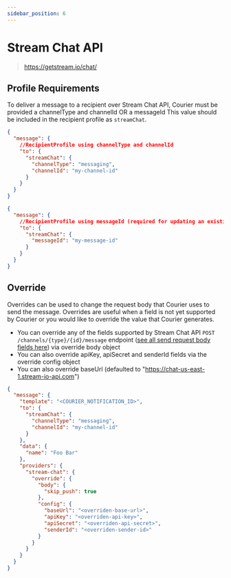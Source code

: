 ```yaml
---
sidebar_position: 6
---
```


# Stream Chat API

> https://getstream.io/chat/

## Profile Requirements

To deliver a message to a recipient over Stream Chat API, Courier must be provided a channelType and channelId OR a messageId
This value should be included in the recipient profile as `streamChat`.

```json title=JSON
{
  "message": {
    //RecipientProfile using channelType and channelId
    "to": {
      "streamChat": {
        "channelType": "messaging",
        "channelId": "my-channel-id"
      }
    }
  }
}
```

```json title=JSON
{
  "message": {
    //RecipientProfile using messageId (required for updating an existing message)
    "to": {
      "streamChat": {
        "messageId": "my-message-id"
      }
    }
  }
}
```

## Override

Overrides can be used to change the request body that Courier uses to send the message. Overrides are useful when a field is not yet supported by Courier or you would like to override the value that Courier generates.

- You can override any of the fields supported by Stream Chat API `POST /channels/{type}/{id}/message` endpoint ([see all send request body fields here](https://getstream.io/chat/docs/other-rest/message_format/)) via override body object
- You can also override apiKey, apiSecret and senderId fields via the override config object
- You can also override baseUrl (defaulted to "https://chat-us-east-1.stream-io-api.com")

```json title=JSON
{
  "message": {
    "template": "<COURIER_NOTIFICATION_ID>",
    "to": {
      "streamChat": {
        "channelType": "messaging",
        "channelId": "my-channel-id"
      }
    },
    "data": {
      "name": "Foo Bar"
    },
    "providers": {
      "stream-chat": {
        "override": {
          "body": {
            "skip_push": true
          },
          "config": {
            "baseUrl": "<overriden-base-url>",
            "apiKey": "<overriden-api-key>",
            "apiSecret": "<overriden-api-secret>",
            "senderId": "<overriden-sender-id>"
          }
        }
      }
    }
  }
}
```
